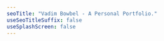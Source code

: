 ---
seoTitle: "Vadim Bowbel - A Personal Portfolio."
useSeoTitleSuffix: false
useSplashScreen: false
---

